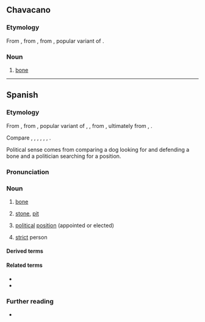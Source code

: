 ==Chavacano==

===Etymology===
From {{inh|cbk|es|hueso}}, from {{inh|cbk|osp|huesso}}, from {{inh|cbk|la|ossum}}, popular variant of {{m|la|os}}.

===Noun===
{{head|cbk|noun}}

# {{lb|cbk|anatomy}} [[bone]]

----

==Spanish==
{{wikipedia|lang=es}}

===Etymology===
From {{inh|es|osp|huesso}}, from {{inh|es|la|ossum}}, popular variant of {{m|la|os}}, {{m|la||ossis}}, from {{inh|es|itc-pro|*ōs}}, ultimately from {{inh|es|ine-pro|*h₃ésth₁||bone}}, {{m|ine-pro|*h₂óst}}.

Compare {{cog|ca|os}}, {{cog|fr|os}}, {{cog|ia|osso}}, {{cog|it|osso}}, {{cog|pt|osso}}, {{cog|ro|os}}, {{cog|sc|ossu}}.

Political sense comes from comparing a dog looking for and defending a bone and a politician searching for a position.

===Pronunciation===
{{es-pr|+<audio:LL-Q1321 (spa)-Rodelar-hueso.wav>|bueso<q:dialectal>,güeso}}

===Noun===
{{es-noun|m}}

# {{lb|es|anatomy}} [[bone]]
# {{lb|es|botany}} [[stone]], [[pit]] {{gloss|the central part of some [[fruit]]s, consisting of the [[seed]] and a hard [[endocarp]] layer (like those of peach, olive, avocado or mango)}}
# {{lb|es|politics|Mexico|slang}} [[political]] [[position]] (appointed or elected)
# {{lb|es|Spain|informal}} [[strict]] person

====Derived terms====
{{der3|es
|a otro perro con ese hueso
|calado hasta los huesos
|dar con sus huesos
|dar en hueso
|de carne y hueso
|en carne y hueso
|en los huesos
|hueso coxal
|hueso cuboides
|hueso de la cadera
|hueso frontal
|hueso grande
|hueso innominado
|hueso temporal
|perro que no camina, no encuentra hueso
|pinchar en hueso
|quebrantahuesos
|{{l|es|hueso duro de roer||tough cookie, tough nut to crack}}
}}

====Related terms====
* {{l|es|ososo}}
* {{l|es|huesudo}}

===Further reading===
* {{R:es:DRAE}}